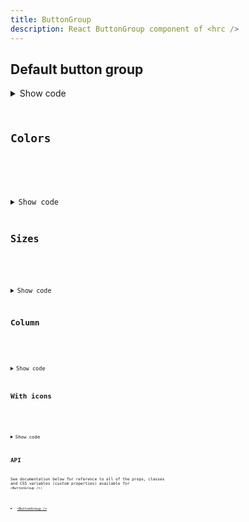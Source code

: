 ```yaml
---
title: ButtonGroup
description: React ButtonGroup component of <hrc />
---
```



## Default button group

<Demo className="button-group-default">
  <Demos.ButtonGroupDefault />
</Demo>

<details>
  <summary>Show code</summary>
  <Code code={defaultCode} lang="tsx" title="button-group-default.tsx" />
</details>

## Colors

<Demo className="button-group-colors">
  <Demos.ButtonGroupColors />
</Demo>

<details>
  <summary>Show code</summary>
  <Code code={colorsCode} lang="tsx" title="button-group-colors.tsx" />
</details>

## Sizes

<Demo>
  <Demos.ButtonGroupSizes />
</Demo>

<details>
  <summary>Show code</summary>
  <Code code={sizesCode} lang="tsx" title="button-group-sizes.tsx" />
</details>

## Column

<Demo className="button-group-column">
  <Demos.ButtonGroupColumn />
</Demo>

<details>
  <summary>Show code</summary>
  <Code code={columnCode} lang="tsx" title="button-group-column.tsx" />
</details>

## With icons

<Demo>
  <Demos.ButtonGroupWithIcons />
</Demo>

<details>
  <summary>Show code</summary>
  <Code code={iconsCode} lang="tsx" title="button-group-with-icons.tsx" />
</details>

## API

See documentation below for reference to all of the props, classes and CSS
variables (custom properties) available for `<ButtonGroup />`:

- [`<ButtonGroup />`](/api/button-group)
